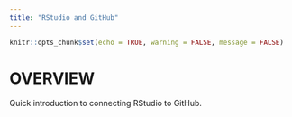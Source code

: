 ```yaml
---
title: "RStudio and GitHub"
---
```


```r
knitr::opts_chunk$set(echo = TRUE, warning = FALSE, message = FALSE)
```

# OVERVIEW

Quick introduction to connecting RStudio to GitHub.
